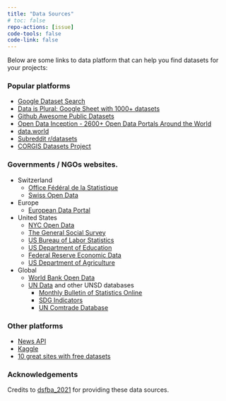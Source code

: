 ```yaml
---
title: "Data Sources"
# toc: false
repo-actions: [issue]
code-tools: false
code-link: false
---
```


Below are some links to data platform that can help you find datasets for your projects:

### Popular platforms

* [Google Dataset Search](https://datasetsearch.research.google.com/)
* [Data is Plural: Google Sheet with 1000+ datasets](https://docs.google.com/spreadsheets/d/1wZhPLMCHKJvwOkP4juclhjFgqIY8fQFMemwKL2c64vk/edit#gid=0)
* [Github Awesome Public Datasets](https://github.com/awesomedata/awesome-public-datasets)
* [Open Data Inception - 2600+ Open Data Portals Around the World](https://opendatainception.io/)
* [data.world](https://data.world/)
* [Subreddit r/datasets](https://www.reddit.com/r/datasets/)
* [CORGIS Datasets Project](https://corgis-edu.github.io/corgis/)

### Governments / NGOs websites.

  * Switzerland
      * [Office Fédéral de la Statistique](https://www.bfs.admin.ch/bfs/fr/home.html)
      * [Swiss Open Data](https://opendata.swiss/fr)
  * Europe
    * [European Data Portal](https://www.europeandataportal.eu/en)
  * United States
      * [NYC Open Data](https://opendata.cityofnewyork.us/)
      * [The General Social Survey](https://gss.norc.org/)
      * [US Bureau of Labor Statistics](https://www.bls.gov/)
      * [US Department of Education](https://www2.ed.gov/rschstat/landing.jhtml)
      * [Federal Reserve Economic Data](https://fred.stlouisfed.org/)
      * [US Department of Agriculture](https://www.nass.usda.gov/Quick_Stats/)
  * Global
    * [World Bank Open Data](https://data.worldbank.org/)
    * [UN Data](http://data.un.org/) and other UNSD databases
        * [Monthly Bulletin of Statistics Online](https://unstats.un.org/unsd/mbs/app/DataSearchTable.aspx)
        * [SDG Indicators](https://unstats.un.org/sdgs/indicators/database)
        * [UN Comtrade Database](https://comtrade.un.org/)

### Other platforms
* [News API](https://newsapi.org/)
* [Kaggle](https://www.kaggle.com/)
* [10 great sites with free datasets](https://towardsdatascience.com/top-10-great-sites-with-free-data-sets-581ac8f6334)

### Acknowledgements
Credits to [dsfba_2021](https://tvatter.github.io/dsfba_2021/assignments/project/) for providing these data sources.